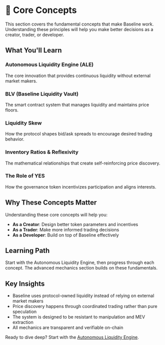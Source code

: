 # 📖 Core Concepts

This section covers the fundamental concepts that make Baseline work. Understanding these principles will help you make better decisions as a creator, trader, or developer.

## What You'll Learn

### Autonomous Liquidity Engine (ALE)
The core innovation that provides continuous liquidity without external market makers.

### BLV (Baseline Liquidity Vault)
The smart contract system that manages liquidity and maintains price floors.

### Liquidity Skew
How the protocol shapes bid/ask spreads to encourage desired trading behavior.

### Inventory Ratios & Reflexivity
The mathematical relationships that create self-reinforcing price discovery.

### The Role of YES
How the governance token incentivizes participation and aligns interests.

## Why These Concepts Matter

Understanding these core concepts will help you:

- **As a Creator**: Design better token parameters and incentives
- **As a Trader**: Make more informed trading decisions
- **As a Developer**: Build on top of Baseline effectively

## Learning Path

Start with the Autonomous Liquidity Engine, then progress through each concept. The advanced mechanics section builds on these fundamentals.

## Key Insights

- Baseline uses protocol-owned liquidity instead of relying on external market makers
- Price discovery happens through coordinated trading rather than pure speculation
- The system is designed to be resistant to manipulation and MEV extraction
- All mechanics are transparent and verifiable on-chain

Ready to dive deep? Start with the [Autonomous Liquidity Engine](/theory/autonomous-liquidity-engine). 